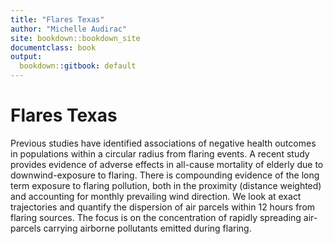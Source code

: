 ```yaml
---
title: "Flares Texas"
author: "Michelle Audirac"
site: bookdown::bookdown_site
documentclass: book
output:
  bookdown::gitbook: default
---
```


# Flares Texas

Previous studies have identified associations of negative health outcomes in populations within a circular radius from flaring events. A recent study provides evidence of adverse effects in all-cause mortality of elderly due to downwind-exposure to flaring. There is compounding evidence of the long term exposure to flaring pollution, both in the proximity (distance weighted) and accounting for monthly prevailing wind direction. We look at exact trajectories and quantify the dispersion of air parcels within 12 hours from flaring sources. The focus is on the concentration of rapidly spreading air-parcels carrying airborne pollutants emitted during flaring. 
